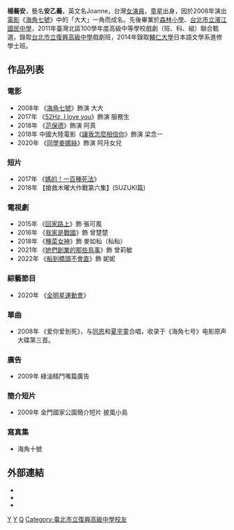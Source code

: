 {{BLP unsourced |time=2010-07-02T16:42:41+00:00 }}
{{藝人
| 姓名 = 安乙蕎
| 類型 = 女演員
| 圖片 = 
| 圖片尺寸 =
| 圖片簡介 =
| 本名 = 楊蕎安
| 羅馬拼音 = 
| 英文名 = Joanne Yang
| 綽號 = 麥子、大大、蕎蕎
| 國籍 = {{ROC}}
| 民族 =
| 籍貫 = 
| 出生日期 = {{birth date and age|1995|10|18}}
| 出生地點 = 
| 職業 = [[演員|演員]]
| 語言 = [[國語|國語]]、[[英语|英语]]、[[台語|台語]]、[[日文|日文]]
| 教育程度 = [[輔仁大學|輔仁大學]]日本語文學系進修學士班
| 宗教信仰 = 
| 配偶 =
| 音樂類型 = 
| 演奏樂器 = 
| 出身地 = 
| 出道作 = [[海角七號|海角七號]]
| 出道日期 = 
| 代表作 = [[海角七號|海角七號]]
| 活躍年代 = 
| 唱片公司 = 
| 經紀公司 = 喜而有作
| 網站 = 
| 相關團體 = 
| awards = 
| IMDb = 3095382
}}
'''楊蕎安'''{{BD|1995年|10月18日||}}，藝名'''安乙蕎'''，英文名Joanne，台灣[[演員|女演員]]，[[童星|童星]]出身，因於2008年演出[[台灣電影|電影]]《[[海角七號|海角七號]]》中的「大大」一角而成名。先後畢業於[[森林小學|森林小學]]、[[台北市立濱江國民中學|台北市立濱江國民中學]]，2011年臺灣北區100學年度高級中等學校戲劇（班、科、組）聯合甄選，錄取[[台北市立復興高級中學|台北市立復興高級中學]]戲劇班，2014年錄取[[輔仁大學|輔仁大學]]日本語文學系進修學士班。

== 作品列表 ==
=== 電影 ===
*2008年 《[[海角七號|海角七號]]》飾演 大大
*2017年 《[[52_Hz_I_Love_You|52Hz, I love you]]》飾演 服務生
*2018年 《[[范保德|范保德]]》飾演 阿真
*2018年 中國大陸電影《[[讓我怎麼相信你|讓我怎麼相信你]]》飾演 梁念一
*2020年 《[[同學麥娜絲|同學麥娜絲]]》飾演 阿月女兒

===短片===
*2017年 《[[媽的！一百種死法|媽的！一百種死法]]》
*2018年 【搶救木曜大作戰第六集】(SUZUKI篇)

===電視劇===
*2015年 《[[回家路上|回家路上]]》飾 張可風
*2016年 《[[我家是戰國|我家是戰國]]》飾 曾楚楚
*2018年 《[[種菜女神|種菜女神]]》飾 麥如秈（秈秈）
*2021年 《[[她們創業的那些鳥事|她們創業的那些鳥事]]》飾 曾莉敏
*2022年 《[[船到橋頭不會直|船到橋頭不會直]]》飾 妮妮

=== 綜藝節目 ===
*2020年 《[[全明星運動會|全明星運動會]]》

=== 單曲 ===
*2008年 《爱你爱到死》，与[[同恩|同恩]]和[[夏宇童|夏宇童]]合唱，收录于《海角七号》电影原声大碟第三首。

=== 廣告 ===
*2009年 綠油精鬥嘴篇廣告

=== 簡介短片 ===
*2009年 金門國家公園簡介短片 披風小島

=== 寫真集 ===
*海角十號

==外部連結==
* {{hkmdb name|40299}}
* {{facebook|麥子-1636239089968559/|安乙蕎-麥子}}
*{{instagram|an.yi.chiao|安乙蕎}}

{{全明星運動會|cat=安}}

[[Category:台灣電視女演員|Y]]
[[Category:台灣電影女演員|Y]]
[[Category:楊姓|Q]]
[[Category:臺北市立復興高級中學校友|Category:臺北市立復興高級中學校友]]
